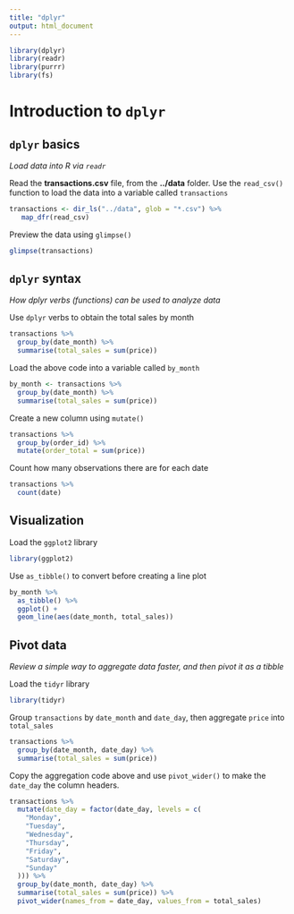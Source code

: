 ```yaml
---
title: "dplyr"
output: html_document
---
```


```r
library(dplyr)
library(readr)
library(purrr)
library(fs)
```

# Introduction to `dplyr`

## `dplyr` basics
*Load data into R via `readr`*

Read the **transactions.csv** file, from the **../data** folder. Use the `read_csv()` function to load the data into a variable called `transactions`
```r
transactions <- dir_ls("../data", glob = "*.csv") %>%
   map_dfr(read_csv)
```

Preview the data using `glimpse()`
```r
glimpse(transactions)
```

## `dplyr` syntax
*How dplyr verbs (functions) can be used to analyze data*

Use `dplyr` verbs to obtain the total sales by month
```r
transactions %>%
  group_by(date_month) %>%
  summarise(total_sales = sum(price))
```

Load the above code into a variable called `by_month`
```r
by_month <- transactions %>%
  group_by(date_month) %>%
  summarise(total_sales = sum(price))
```
    
Create a new column using `mutate()`
```r
transactions %>%
  group_by(order_id) %>% 
  mutate(order_total = sum(price))
```

Count how many observations there are for each date
```r
transactions %>% 
  count(date)
```


## Visualization

Load the `ggplot2` library
```r
library(ggplot2)
```

Use `as_tibble()` to convert before creating a line plot 
```r
by_month %>% 
  as_tibble() %>% 
  ggplot() +
  geom_line(aes(date_month, total_sales))
```

## Pivot data
*Review a simple way to aggregate data faster, and then pivot it as a tibble*

Load the `tidyr` library
```r
library(tidyr)
```

Group `transactions` by `date_month` and `date_day`, then aggregate `price` into `total_sales`
```r
transactions %>%
  group_by(date_month, date_day) %>% 
  summarise(total_sales = sum(price))
```

Copy the aggregation code above and use `pivot_wider()` to make the `date_day` the column headers.
```r
transactions %>%
  mutate(date_day = factor(date_day, levels = c(
    "Monday", 
    "Tuesday", 
    "Wednesday", 
    "Thursday", 
    "Friday", 
    "Saturday", 
    "Sunday"
  ))) %>%
  group_by(date_month, date_day) %>% 
  summarise(total_sales = sum(price)) %>%
  pivot_wider(names_from = date_day, values_from = total_sales)
```
